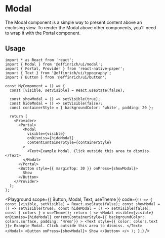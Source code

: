

# Modal

The Modal component is a simple way to present content above an enclosing view. To render the Modal above other components, you'll need to wrap it with the Portal component.

## Usage

```tsx
import * as React from 'react';
import { Modal } from '@effinrich/ui/modal';
import { Portal, Provider } from 'react-native-paper';
import { Text } from '@effinrich/ui/typography';
import { Button } from '@effinrich/ui/button';

const MyComponent = () => {
  const [visible, setVisible] = React.useState(false);

  const showModal = () => setVisible(true);
  const hideModal = () => setVisible(false);
  const containerStyle = { backgroundColor: 'white', padding: 20 };

  return (
    <Provider>
      <Portal>
        <Modal
          visible={visible}
          onDismiss={hideModal}
          contentContainerStyle={containerStyle}
        >
          <Text>Example Modal. Click outside this area to dismiss.</Text>
        </Modal>
      </Portal>
      <Button style={{ marginTop: 30 }} onPress={showModal}>
        Show
      </Button>
    </Provider>
  );
};
```

<Playground
  scope={{ Button, Modal, Text, useTheme }}
  code={`
() => {
  const [visible, setVisible] = React.useState(false);
  const showModal = () => setVisible(true);
  const hideModal = () => setVisible(false);
  const { colors } = useTheme();
  return (
    <>
      <Modal
        visible={visible}
        onDismiss={hideModal}
        contentContainerStyle={{ backgroundColor: colors.surface, padding: '4rem'}}
      >
        <Text style={{ color: colors.text }}>
          Example Modal. Click outside this area to dismiss.
        </Text>
      </Modal>
      <Button onPress={showModal}>
        Show
      </Button>
    </>
  );
};
`}
/>
